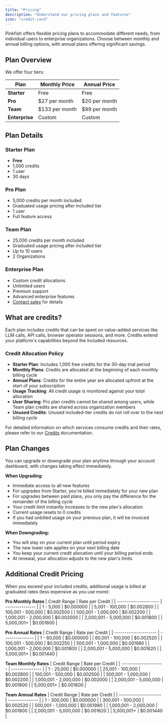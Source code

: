 ```yaml
---
title: "Pricing"
description: "Understand our pricing plans and features"
icon: "credit-card"
---
```


Pinkfish offers flexible pricing plans to accommodate different needs, from individual users to enterprise organizations. Choose between monthly and annual billing options, with annual plans offering significant savings.

## Plan Overview

We offer four tiers:

| Plan | Monthly Price | Annual Price |
|------|---------------|--------------|
| **Starter** | Free | Free |
| **Pro** | $27 per month | $20 per month |
| **Team** | $133 per month | $99 per month |
| **Enterprise** | Custom | Custom |

## Plan Details

### Starter Plan
- **Free**
- 1,000 credits 
- 1 user
- 30 days

### Pro Plan
- 5,000 credits per month included
- Graduated usage pricing after included tier
- 1 user
- Full feature access

### Team Plan
- 25,000 credits per month included
- Graduated usage pricing after included tier
- Up to 10 users
- 2 Organizations

### Enterprise Plan
- Custom credit allocations
- Unlimited users
- Premium support
- Advanced enterprise features
- [Contact sales](mailto:support@pinkfish.ai) for details

## What are credits?

Each plan includes credits that can be spent on value-added services like LLM calls, API calls, browser operator sessions, and more. Credits extend your platform's capabilities beyond the included resources.

### Credit Allocation Policy

- **Starter Plan**: Includes 1,000 free credits for the 30-day trial period
- **Monthly Plans**: Credits are allocated at the beginning of each monthly billing cycle
- **Annual Plans**: Credits for the entire year are allocated upfront at the start of your subscription
- **Usage Tracking**: All credit usage is monitored against your total allocation
- **User Sharing**: Pro plan credits cannot be shared among users, while Team plan credits are shared across organization members
- **Unused Credits**: Unused included-tier credits do not roll over to the next billing cycle

For detailed information on which services consume credits and their rates, please refer to our [Credits](/essentials/credits#service-specific-credit-consumption) documentation.

## Plan Changes

You can upgrade or downgrade your plan anytime through your account dashboard, with changes taking effect immediately.

**When Upgrading:**
- Immediate access to all new features
- For upgrades from Starter, you're billed immediately for your new plan 
- For upgrades between paid plans, you only pay the difference for the remainder of the billing cycle
- Your credit limit instantly increases to the new plan's allocation
- Current usage resets to 0 credits
- If you had unbilled usage on your previous plan, it will be invoiced immediately 

**When Downgrading:**
- You will stay on your current plan until period expiry
- The new lower rate applies on your next billing date
- You keep your current credit allocation until your billing period ends
- At renewal, your allocation adjusts to the new plan's limits

## Additional Credit Pricing

When you exceed your included credits, additional usage is billed at graduated rates (less expensive as you use more):

<a id="pro-monthly"></a>
**Pro Monthly Rates**
| Credit Range          | Rate per Credit |
| --------------------- | --------------- |
| 1 - 5,000             | $0.000000       |
| 5,001 - 100,000       | $0.002800       |
| 100,001 - 500,000     | $0.002500       |
| 500,001 - 1,000,000   | $0.002200       |
| 1,000,001 - 2,000,000 | $0.002000       |
| 2,000,001 - 5,000,000 | $0.001800       |
| 5,000,001+            | $0.001600       |

<a id="pro-annual"></a>
**Pro Annual Rates**
| Credit Range          | Rate per Credit |
| --------------------- | --------------- |
| 1 - 60,000            | $0.000000       |
| 60,001 - 100,000      | $0.002520       |
| 100,001 - 500,000     | $0.002250       |
| 500,001 - 1,000,000   | $0.001980       |
| 1,000,001 - 2,000,000 | $0.001800       |
| 2,000,001 - 5,000,000 | $0.001620       |
| 5,000,001+            | $0.001440       |

<a id="team-monthly"></a>
**Team Monthly Rates**
| Credit Range          | Rate per Credit |
| --------------------- | --------------- |
| 1 - 25,000            | $0.000000       |
| 25,001 - 100,000      | $0.002800       |
| 100,001 - 500,000     | $0.002500       |
| 500,001 - 1,000,000   | $0.002200       |
| 1,000,001 - 2,000,000 | $0.002000       |
| 2,000,001 - 5,000,000 | $0.001800       |
| 5,000,001+            | $0.001600       |

<a id="team-annual"></a>
**Team Annual Rates**
| Credit Range          | Rate per Credit |
| --------------------- | --------------- |
| 1 - 300,000           | $0.000000       |
| 300,001 - 500,000     | $0.002520       |
| 500,001 - 1,000,000   | $0.001980       |
| 1,000,001 - 2,000,000 | $0.001800       |
| 2,000,001 - 5,000,000 | $0.001620       |
| 5,000,001+            | $0.001440       |